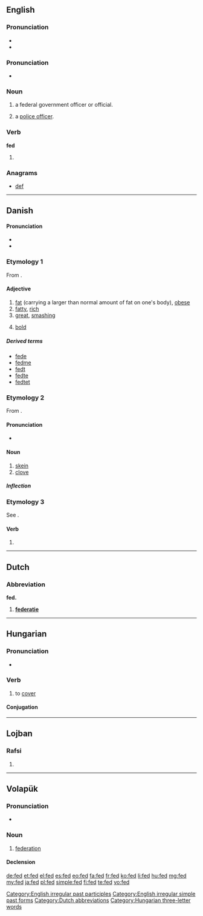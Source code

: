 {{also|Fed|Fed.|FED}}
==English==
{{wikipedia|dab=FED}}

===Pronunciation===
* {{audio|en-us-fed.ogg|Audio (US)}}
* {{rhymes|eð}}

===Pronunciation===
* {{IPA|/fɛt/}}

===Noun===
{{en-noun}}

# {{US|slang}} a federal government officer or official.
# {{UK|slang}} a [[police officer]].

===Verb===
'''fed'''

# {{past of|feed}}

===Anagrams===
* [[def#English|def]]

[[Category:English irregular past participles]]
[[Category:English irregular simple past forms]]

----

==Danish==

====Pronunciation====
* {{IPA|/feð/|[feːˀð]|[feðˀ]|lang=da}}
* {{rhymes|eð|lang=da}}

===Etymology 1===
From {{etyl|non|da}} {{term|feitr||fat|lang=non}}.

====Adjective====
{{head|da|adjective|neuter|fedt|definite and plural|fede|comparative|federe|superlative|fedest}}

# [[fat]] (carrying a larger than normal amount of fat on one's body), [[obese]]
# [[fatty]], [[rich]]
# [[great]], [[smashing]]
# {{context|of a typeface}} [[bold]]

=====Derived terms=====
* [[fede]] {{pos v}}
* [[fedme]] {{c}}
* [[fedt]] {{n}}
* [[fedte]] {{pos v}}
* [[fedtet]] {{pos a}}

===Etymology 2===
From {{etyl|non|da}} {{term|fit|lang=non}}.

====Pronunciation====
* {{IPA|/fed/|[feð]|lang=da}}

====Noun====
{{da-noun|stem=fedd|et}}

# [[skein]]
# [[clove]]

=====Inflection=====
{{da-noun-infl|stem=fedd|et}}

===Etymology 3===
See {{term|fede||to fatten|lang=da}}.

====Verb====
{{head|da|verb form}}

# {{form of|imperative|fede|lang=da}}

----

==Dutch==

===Abbreviation===
'''fed.'''

# '''[[federatie#Dutch|federatie]]'''

[[Category:Dutch abbreviations]]

----

==Hungarian==

===Pronunciation===
* {{IPA|/ˈfɛd/|lang=hu}}

===Verb===
{{hu-verb}}

# to [[cover]]

====Conjugation====
{{hu-conj-ek|f|e|d}}

[[Category:Hungarian three-letter words]]

----

==Lojban==

===Rafsi===
{{jbo-rafsi}}

# {{rafsi of|fendi}}

----

==Volapük==

===Pronunciation===
* {{IPA|/fed/|lang=vo}}

===Noun===
{{vo-noun}}

# [[federation]]

====Declension====
{{vo-decl-noun}}

[[de:fed]]
[[et:fed]]
[[el:fed]]
[[es:fed]]
[[eo:fed]]
[[fa:fed]]
[[fr:fed]]
[[ko:fed]]
[[li:fed]]
[[hu:fed]]
[[mg:fed]]
[[my:fed]]
[[ja:fed]]
[[pl:fed]]
[[simple:fed]]
[[fi:fed]]
[[te:fed]]
[[vo:fed]]